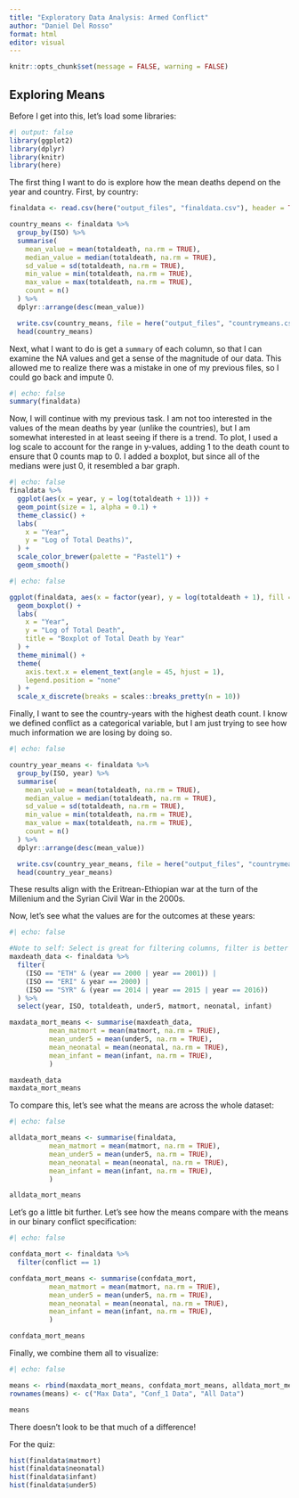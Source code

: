 ```yaml
---
title: "Exploratory Data Analysis: Armed Conflict"
author: "Daniel Del Rosso"
format: html
editor: visual
---
```


```r
knitr::opts_chunk$set(message = FALSE, warning = FALSE)
```

## Exploring Means

Before I get into this, let's load some libraries:

```r
#| output: false
library(ggplot2)
library(dplyr)
library(knitr)
library(here)

```

The first thing I want to do is explore how the mean deaths depend on the year and country. First, by country:

```r

finaldata <- read.csv(here("output_files", "finaldata.csv"), header = TRUE)

country_means <- finaldata %>%
  group_by(ISO) %>%
  summarise(
    mean_value = mean(totaldeath, na.rm = TRUE),
    median_value = median(totaldeath, na.rm = TRUE),
    sd_value = sd(totaldeath, na.rm = TRUE),
    min_value = min(totaldeath, na.rm = TRUE),
    max_value = max(totaldeath, na.rm = TRUE),
    count = n() 
  ) %>%
  dplyr::arrange(desc(mean_value))

  write.csv(country_means, file = here("output_files", "countrymeans.csv"), row.names = FALSE) 
  head(country_means)
```

Next, what I want to do is get a `summary` of each column, so that I can examine the NA values and get a sense of the magnitude of our data. This allowed me to realize there was a mistake in one of my previous files, so I could go back and impute 0.

```r
#| echo: false
summary(finaldata)
```

Now, I will continue with my previous task. I am not too interested in the values of the mean deaths by year (unlike the countries), but I am somewhat interested in at least seeing if there is a trend. To plot, I used a log scale to account for the range in y-values, adding 1 to the death count to ensure that 0 counts map to 0. I added a boxplot, but since all of the medians were just 0, it resembled a bar graph.

```r
#| echo: false
finaldata %>%
  ggplot(aes(x = year, y = log(totaldeath + 1))) +
  geom_point(size = 1, alpha = 0.1) +
  theme_classic() +
  labs(
    x = "Year",
    y = "Log of Total Deaths)",
  ) +
  scale_color_brewer(palette = "Pastel1") +
  geom_smooth()

```

```r
#| echo: false

ggplot(finaldata, aes(x = factor(year), y = log(totaldeath + 1), fill = factor(year))) +
  geom_boxplot() +
  labs(
    x = "Year",
    y = "Log of Total Death",
    title = "Boxplot of Total Death by Year"
  ) +
  theme_minimal() +
  theme(
    axis.text.x = element_text(angle = 45, hjust = 1),  
    legend.position = "none"  
  ) +
  scale_x_discrete(breaks = scales::breaks_pretty(n = 10)) 
```

Finally, I want to see the country-years with the highest death count. I know we defined conflict as a categorical variable, but I am just trying to see how much information we are losing by doing so.

```r
#| echo: false

country_year_means <- finaldata %>%
  group_by(ISO, year) %>%
  summarise(
    mean_value = mean(totaldeath, na.rm = TRUE),
    median_value = median(totaldeath, na.rm = TRUE),
    sd_value = sd(totaldeath, na.rm = TRUE),
    min_value = min(totaldeath, na.rm = TRUE),
    max_value = max(totaldeath, na.rm = TRUE),
    count = n() 
  ) %>%
  dplyr::arrange(desc(mean_value))

  write.csv(country_year_means, file = here("output_files", "countrymeans.csv"), row.names = FALSE) 
  head(country_year_means)
```

These results align with the Eritrean-Ethiopian war at the turn of the Millenium and the Syrian Civil War in the 2000s.

Now, let's see what the values are for the outcomes at these years:

```r
#| echo: false

#Note to self: Select is great for filtering columns, filter is better for filtering rows
maxdeath_data <- finaldata %>%
  filter(
    (ISO == "ETH" & (year == 2000 | year == 2001)) |
    (ISO == "ERI" & year == 2000) |
    (ISO == "SYR" & (year == 2014 | year == 2015 | year == 2016))
  ) %>%
  select(year, ISO, totaldeath, under5, matmort, neonatal, infant) 

maxdata_mort_means <- summarise(maxdeath_data, 
          mean_matmort = mean(matmort, na.rm = TRUE),
          mean_under5 = mean(under5, na.rm = TRUE),
          mean_neonatal = mean(neonatal, na.rm = TRUE),
          mean_infant = mean(infant, na.rm = TRUE),
          )

maxdeath_data
maxdata_mort_means
```

To compare this, let's see what the means are across the whole dataset:

```r
#| echo: false

alldata_mort_means <- summarise(finaldata, 
          mean_matmort = mean(matmort, na.rm = TRUE),
          mean_under5 = mean(under5, na.rm = TRUE),
          mean_neonatal = mean(neonatal, na.rm = TRUE),
          mean_infant = mean(infant, na.rm = TRUE),
          )

alldata_mort_means
```

Let's go a little bit further. Let's see how the means compare with the means in our binary conflict specification:

```r
#| echo: false

confdata_mort <- finaldata %>%
  filter(conflict == 1)

confdata_mort_means <- summarise(confdata_mort, 
          mean_matmort = mean(matmort, na.rm = TRUE),
          mean_under5 = mean(under5, na.rm = TRUE),
          mean_neonatal = mean(neonatal, na.rm = TRUE),
          mean_infant = mean(infant, na.rm = TRUE),
          )

confdata_mort_means
```

Finally, we combine them all to visualize:

```r
#| echo: false

means <- rbind(maxdata_mort_means, confdata_mort_means, alldata_mort_means)
rownames(means) <- c("Max Data", "Conf_1 Data", "All Data")

means
```

There doesn't look to be that much of a difference!

For the quiz:

```r
hist(finaldata$matmort)
hist(finaldata$neonatal)
hist(finaldata$infant)
hist(finaldata$under5)
```
